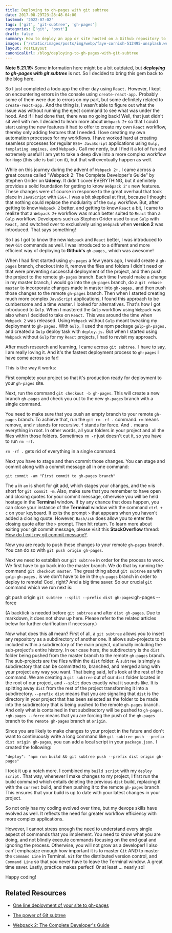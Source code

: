 ```yaml
---
title: Deploying to gh-pages with git subtree
date: 2017-08-29T23:28:48-04:00
lastmod: '2022-07-02'
tags: ['git', 'git-subtree', 'gh-pages']
categories: ['git', 'post']
draft: false
summary: How to deploy an app or site hosted on a Github repository to Github gh-pages with git subtree.
images: ['/static/images/posts/img/webp/faye-cornish-512495-unsplash.webp']
layout: PostLayout
canonicalUrl: /blog/deploying-to-gh-pages-with-git-subtree
---
```


**Note 5.21.19:** Some information here might be a bit outdated, but
**_deploying to gh-pages with git subtree_** is not. So I decided to bring this
gem back to the blog here.

So I just completed a todo app the other day using `React.` However, I kept on
encountering errors in the console using `create-react-app.` Probably some of
them were due to errors on my part, but some definitely related to
`create-react-app.` And the thing is, I wasn't able to figure out what the issue
was without running the eject command to see what was under the hood. And if I
had done that, there was no going back! Well, that just didn't sit well with me.
I decided to learn more about `Webpack 2+` so that I could start using the new
features it had to offer to create my own `React` workflow, thereby only adding
features that I needed. I love creating my own automation processes for my
workflows. I have worked hard at creating seamless processes for regular
`ES6+ JavaScript` applications using `Gulp, templating engines,` and `Webpack.`
Call me nerdy, but I find it a lot of fun and extremely useful! I am yet to take
a deep dive into a more complex workflow for `Hugo` (this site is built on it),
but that will eventually happen as well.

While on this journey during the advent of `Webpack 2+,` I came across a great
course called "Webpack 2: The Complete Developer's Guide" by Stephen Grider on
**Udemy**. It didn't cover EVERYTHING, but it definitely provides a solid
foundation for getting to know `Webpack 2's` new features. These changes were of
course in response to the great overhaul that took place in `JavaScript` with
`ES6+`. I was a bit skeptical at first, because I thought that nothing could
replace the modularity of the `Gulp` workflow. But, after getting to know
`Webpack 2` better, and getting to know `React` a bit, I came to realize that a
`Webpack 2+` workflow was much better suited to `React` than a `Gulp` workflow.
Developers such as Stephen Grider used to use `Gulp` with `React,` and switched
over to exclusively using `Webpack` when **version 2** was introduced. That says
something!

So I as I got to know the new `Webpack` and `React` better, I was introduced to
new `Git` commands as well. I was introduced to a different and more efficient
way of deploying to **Github's** `gh-pages,` which was awesome!

When I had first started using `gh-pages` a few years ago, I would create a
`gh-pages` branch, checkout into it, remove the files and folders I didn't need
or that were preventing successful deployment of the project, and then push the
project to the remote `gh-pages` branch. Each time I would make a change in my
master branch, I would go into the `gh-pages` branch, do a `git rebase master`
to incorporate changes made in master into `gh-pages,` and then push those
changes to the remote `gh-pages` branch. Then when I started creating much more
complex `JavaScript` applications, I found this approach to be cumbersome and a
time waster. I looked for alternatives. That's how I got introduced to `Gulp`.
When I mastered the `Gulp` workflow using `Webpack` was also when I decided to
take on `React.` This was around the time when `Webpack 2` was released. Using
`Webpack` without `Gulp` meant tweaking my deployment to `gh-pages.` With
`Gulp,` I used the npm package `gulp-gh-pages,` and created a `Gulp` deploy task
with `deploy.js.` But when I started using `Webpack` without `Gulp` for my
`React` projects, I had to revisit my approach.

After much research and learning, I came across `git subtree.` I have to say, I
am really loving it. And it's the fastest deployment process to `gh-pages` I
have come across so far!

This is the way it works:

First complete your project so that it's production ready for deployment to your
`gh-pages` site.

Next, run the command `git checkout -b gh-pages`. This will create a new branch
`gh-pages` and check you out to the new `gh-pages` branch with a single command.

You need to make sure that you push an empty branch to your remote `gh-pages`
branch. To achieve that, run the `git rm -rf .` command. `rm` means remove, and
`r` stands for recursive. `f` stands for force. And `.` means everything in
root. In other words, all your folders in your project and all the files within
those folders. Sometimes `rm -r` just doesn't cut it, so you have to run
`rm -rf`.

`rm -rf .` gets rid of everything in a single command.

Next you have to stage and then commit those changes. You can stage and commit
along with a commit message all in one command:

`git commit -am "First commit to gh-pages branch"`

The `a` in `am` is short for git add, which stages your changes, and the `m` is
short for `git commit -m`. Also, make sure that you remember to have open and
closing quotes for your commit message, otherwise you will be held hostage in
the **Terminal** window. If by any chance that does happen, you can close your
instance of the **Terminal** window with the command `ctrl + c` on your
keyboard. It exits the prompt `>` that appears when you haven't added a closing
quote. However, `Bash/zsh` does allow you to enter the closing quote after the
`>` prompt. Then hit return. To learn more about exiting your git commit
message, please visit this **StackOverflow** thread:
[How do I exit my git commit message?](https://stackoverflow.com/questions/26228848/how-do-i-exit-my-git-commit-message-im-not-in-the-vim-i-used-the-commit-m).

Now you are ready to push these changes to your remote `gh-pages` branch. You
can do so with `git push origin gh-pages`.

Next we need to establish our `git subtree` in order for the process to work. We
first have to go back into the master branch. We do that by running the command
`git checkout master`. The great thing about `git subtree` as with
`gulp-gh-pages,` is we don't have to be in the `gh-pages` branch in order to
deploy to remote! Cool, right? And a big time saver. So our crucial `git`
command which we run next is:

git push origin `git subtree --split --prefix dist gh-pages`:gh-pages --force

(A backtick is needed before `git subtree` and after `dist gh-pages`. Due to
markdown, it does not show up here. Please refer to the related articles below
for further clarification if necessary.)

Now what does this all mean? First of all, a `git subtree` allows you to insert
any repository as a subdirectory of another one. It allows sub-projects to be
included within a subdirectory of the main project, optionally including the
sub-project's entire history. In our case here, the subdirectory is the `dist`
folder being pushed from the master branch to the remote `gh-pages` branch. The
sub-projects are the files within the `dist` folder. A `subtree` is simply a
subdirectory that can be committed to, branched, and merged along with your
project any way you want. That being said, let's look at the rest of the
command. We are creating a `git subtree` out of our `dist` folder located in the
root of our project, and `--split` does exactly what it sounds like. It is
splitting away `dist` from the rest of the project transforming it into a
subdirectory. `--prefix dist` means that you are signaling that `dist` is the
directory in your project that has been selected as the folder to be made into
the subdirectory that is being pushed to the remote `gh-pages` branch. And only
what is contained in that subdirectory will be pushed to `gh-pages`.
`:gh-pages --force` means that you are forcing the push of the `gh-pages` branch
to the `remote gh-pages` branch at `origin`.

Since you are likely to make changes to your project in the future and don't
want to continuously write a long command like
`git subtree push --prefix dist origin gh-pages`, you can add a local script in
your `package.json.` I created the following:

`"deploy": "npm run build && git subtree push --prefix dist origin gh-pages"`

I took it up a notch more. I combined my `build script` with my `deploy script.`
That way, whenever I make changes to my project, I first run the build command
which entails deleting the previous `dist` build, replacing it with the
`current` build, and then pushing it to the remote `gh-pages` branch. This
ensures that your build is up to date with your latest changes in your project.

So not only has my coding evolved over time, but my devops skills have evolved
as well. It reflects the need for greater workflow efficiency with more complex
applications.

However, I cannot stress enough the need to understand every single aspect of
commands that you implement. You need to know what you are doing, and not
blindly execute commands focusing on the end goal and ignoring the process.
Otherwise, you will not grow as a developer! I also can't emphasize enough how
important it is to master `Git` AND to master the `Command Line` in Terminal.
`Git` for the distributed version control, and `Command Line` so that you never
have to leave the Terminal window. A great time saver. Lastly, practice makes
perfect! Or at least ... nearly so!

Happy coding!

## Related Resources

- [One line deployment of your site to gh-pages](http://www.damian.oquanta.info/posts/one-line-deployment-of-your-site-to-gh-pages.html)

- [The power of Git subtree](https://developer.atlassian.com/blog/2015/05/the-power-of-git-subtree/)

- [Webpack 2: The Complete Developer's Guide](https://www.udemy.com/webpack-2-the-complete-developers-guide/)
